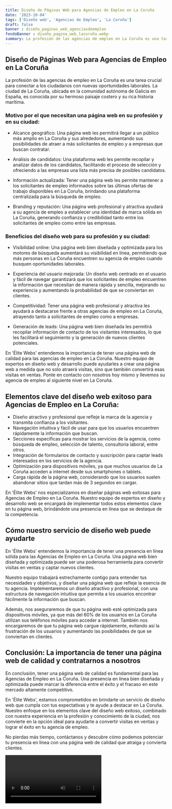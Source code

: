 ```yaml
---
title: Diseño de Páginas Web para Agencias de Empleo en La Coruña
date: '2023-10-04'
tags: ['Diseño web', 'Agencias de Empleo', 'La Coruña']
draft: false
banner : diseño_paginas_web_agenciasdeempleo
fondoBanner : diseño_pagina_web_lacoruña.webp
summary: La profesión de las agencias de empleo en La Coruña es una tarea crucial para conectar a los ciudadanos con nuevas oportunidades laborales. La ciudad de La Coruña, ubicada en la comunidad autónoma de Galicia en España, es conocida por su hermoso paisaje costero y su rica historia marítima.
---
```


## Diseño de Páginas Web para Agencias de Empleo en La Coruña

La profesión de las agencias de empleo en La Coruña es una tarea crucial para conectar a los ciudadanos con nuevas oportunidades laborales. La ciudad de La Coruña, ubicada en la comunidad autónoma de Galicia en España, es conocida por su hermoso paisaje costero y su rica historia marítima.

### Motivo por el que necesitan una página web en su profesión y en su ciudad:

- Alcance geográfico: Una página web les permitirá llegar a un público más amplio en La Coruña y sus alrededores, aumentando sus posibilidades de atraer a más solicitantes de empleo y a empresas que buscan contratar.

- Análisis de candidatos: Una plataforma web les permite recopilar y analizar datos de los candidatos, facilitando el proceso de selección y ofreciendo a las empresas una lista más precisa de posibles candidatos.

- Información actualizada: Tener una página web les permite mantener a los solicitantes de empleo informados sobre las últimas ofertas de trabajo disponibles en La Coruña, brindando una plataforma centralizada para la búsqueda de empleo.

- Branding y reputación: Una página web profesional y atractiva ayudará a su agencia de empleo a establecer una identidad de marca sólida en La Coruña, generando confianza y credibilidad tanto entre los solicitantes de empleo como entre las empresas.

### Beneficios del diseño web para su profesión y su ciudad:

- Visibilidad online: Una página web bien diseñada y optimizada para los motores de búsqueda aumentará su visibilidad en línea, permitiendo que más personas en La Coruña encuentren su agencia de empleo cuando busquen oportunidades laborales.

- Experiencia del usuario mejorada: Un diseño web centrado en el usuario y fácil de navegar garantizará que los solicitantes de empleo encuentren la información que necesitan de manera rápida y sencilla, mejorando su experiencia y aumentando la probabilidad de que se conviertan en clientes.

- Competitividad: Tener una página web profesional y atractiva les ayudará a destacarse frente a otras agencias de empleo en La Coruña, atrayendo tanto a solicitantes de empleo como a empresas.

- Generación de leads: Una página web bien diseñada les permitirá recopilar información de contacto de los visitantes interesados, lo que les facilitará el seguimiento y la generación de nuevos clientes potenciales.

En 'Élite Webs' entendemos la importancia de tener una página web de calidad para las agencias de empleo en La Coruña. Nuestro equipo de expertos en diseño web y desarrollo puede ayudarles a crear una página web a medida que no solo atraerá visitas, sino que también convertirá esas visitas en ventas. Ponte en contacto con nosotros hoy mismo y llevemos su agencia de empleo al siguiente nivel en La Coruña.

<GifSeo />

<Cta />

## Elementos clave del diseño web exitoso para Agencias de Empleo en La Coruña:

- Diseño atractivo y profesional que refleje la marca de la agencia y transmita confianza a los visitantes.
- Navegación intuitiva y fácil de usar para que los usuarios encuentren rápidamente la información que buscan.
- Secciones específicas para mostrar los servicios de la agencia, como búsqueda de empleo, selección de talento, consultoría laboral, entre otros.
- Integración de formularios de contacto y suscripción para captar leads interesados en los servicios de la agencia.
- Optimización para dispositivos móviles, ya que muchos usuarios de La Coruña acceden a internet desde sus smartphones o tablets.
- Carga rápida de la página web, considerando que los usuarios suelen abandonar sitios que tardan más de 3 segundos en cargar.

En 'Élite Webs' nos especializamos en diseñar páginas web exitosas para Agencias de Empleo en La Coruña. Nuestro equipo de expertos en diseño y desarrollo web se encargará de implementar todos estos elementos clave en tu página web, brindándote una presencia en línea que se destaque de la competencia.

## Cómo nuestro servicio de diseño web puede ayudarte

En 'Élite Webs' entendemos la importancia de tener una presencia en línea sólida para las Agencias de Empleo en La Coruña. Una página web bien diseñada y optimizada puede ser una poderosa herramienta para convertir visitas en ventas y captar nuevos clientes.

Nuestro equipo trabajará estrechamente contigo para entender tus necesidades y objetivos, y diseñar una página web que refleje la esencia de tu agencia. Implementaremos un diseño atractivo y profesional, con una estructura de navegación intuitiva que permita a los usuarios encontrar fácilmente la información que buscan.

Además, nos aseguraremos de que tu página web esté optimizada para dispositivos móviles, ya que más del 60% de los usuarios en La Coruña utilizan sus teléfonos móviles para acceder a internet. También nos encargaremos de que tu página web cargue rápidamente, evitando así la frustración de los usuarios y aumentando las posibilidades de que se conviertan en clientes.

## Conclusión: La importancia de tener una página web de calidad y contratarnos a nosotros

En conclusión, tener una página web de calidad es fundamental para las Agencias de Empleo en La Coruña. Una presencia en línea bien diseñada y optimizada puede marcar la diferencia entre el éxito y el fracaso en este mercado altamente competitivo.

En 'Élite Webs', estamos comprometidos en brindarte un servicio de diseño web que cumpla con tus expectativas y te ayude a destacar en La Coruña. Nuestro enfoque en los elementos clave del diseño web exitoso, combinado con nuestra experiencia en la profesión y conocimiento de la ciudad, nos convierte en la opción ideal para ayudarte a convertir visitas en ventas y lograr el éxito en tu agencia de empleo.

No pierdas más tiempo, contáctanos y descubre cómo podemos potenciar tu presencia en línea con una página web de calidad que atraiga y convierta clientes.

<Video />

<CtaBot job='Agencias de Empleo' city='La Coruña'/>

<Gmaps query='La Coruña+españa+maps' />